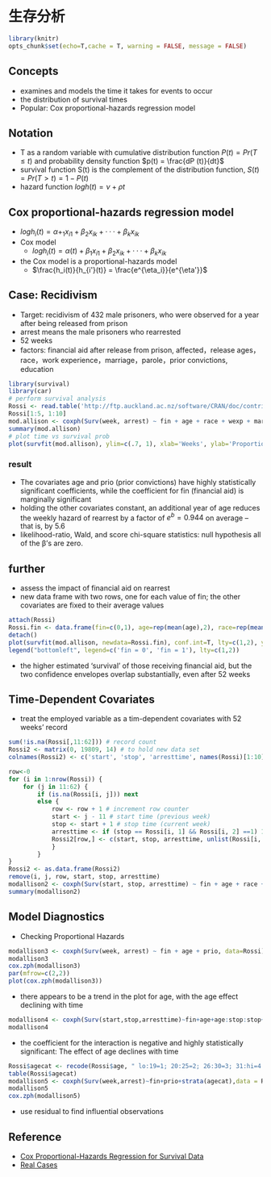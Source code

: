 # 生存分析

```r
library(knitr)
opts_chunk$set(echo=T,cache = T, warning = FALSE, message = FALSE)
```

## Concepts

- examines and models the time it takes for events to occur
- the distribution of survival times
- Popular: Cox proportional-hazards regression model

## Notation

- T as a random variable with cumulative distribution function $P (t) = Pr(T ≤ t)$ and probability density function $p(t) = \frac{dP (t)}{dt}$
- survival function S(t) is the complement of the distribution function, $S(t) = Pr(T > t) = 1 − P (t)$
- hazard function $log h(t) = ν + ρt$

## Cox proportional-hazards regression model

- $log h_i(t)=α+_1x_{i1} +β_2x_{ik} +···+β_kx_{ik}$
- Cox model 
    - $log h_i(t)=α(t)+β_1x_{i1} +β_2x_{ik} +···+β_kx_{ik}$
- the Cox model is a proportional-hazards model
    - $\frac{h_i(t)}{h_{i'}(t)} = \frac{e^{\eta_i}}{e^{\eta'}}$
    
## Case: Recidivism

- Target: recidivism of 432 male prisoners, who were observed for a year after being released from prison
- arrest means the male prisoners who rearrested
- 52 weeks
- factors: financial aid after release from prison, affected，release ages，race，work experience，marriage，parole，prior convictions, education

```r
library(survival)
library(car)
# perform survival analysis
Rossi <- read.table('http://ftp.auckland.ac.nz/software/CRAN/doc/contrib/Fox-Companion/Rossi.txt', header=T)
Rossi[1:5, 1:10]
mod.allison <- coxph(Surv(week, arrest) ~ fin + age + race + wexp + mar + paro + prio, data=Rossi)
summary(mod.allison)
# plot time vs survival prob
plot(survfit(mod.allison), ylim=c(.7, 1), xlab='Weeks', ylab='Proportion Not Rearrested')
```

### result

- The covariates age and prio (prior convictions) have highly statistically significant coefficients, while the coefficient for fin (financial aid) is marginally significant
- holding the other covariates constant, an additional year of age reduces the weekly hazard of rearrest by a factor of $e^b = 0.944$ on average – that is, by 5.6 
- likelihood-ratio, Wald, and score chi-square statistics: null hypothesis all of the β’s are zero.

## further

- assess the impact of financial aid on rearrest
- new data frame with two rows, one for each value of fin; the other covariates are fixed to their average values

```r
attach(Rossi)
Rossi.fin <- data.frame(fin=c(0,1), age=rep(mean(age),2), race=rep(mean(race),2), wexp=rep(mean(wexp),2), mar=rep(mean(mar),2), paro=rep(mean(paro),2), prio=rep(mean(prio),2))
detach()
plot(survfit(mod.allison, newdata=Rossi.fin), conf.int=T, lty=c(1,2), ylim=c(.6, 1))
legend("bottomleft", legend=c('fin = 0', 'fin = 1'), lty=c(1,2))
```

- the higher estimated ‘survival’ of those receiving financial aid, but the two confidence envelopes overlap substantially, even after 52 weeks

## Time-Dependent Covariates

- treat the employed variable as a tim-dependent covariates with 52 weeks' record

```r
sum(!is.na(Rossi[,11:62])) # record count
Rossi2 <- matrix(0, 19809, 14) # to hold new data set
colnames(Rossi2) <- c('start', 'stop', 'arresttime', names(Rossi)[1:10], 'employed')

row<-0
for (i in 1:nrow(Rossi)) { 
    for (j in 11:62) { 
        if (is.na(Rossi[i, j])) next
        else {
            row <- row + 1 # increment row counter
            start <- j - 11 # start time (previous week)
            stop <- start + 1 # stop time (current week)
            arresttime <- if (stop == Rossi[i, 1] && Rossi[i, 2] ==1) 1 else 0
            Rossi2[row,] <- c(start, stop, arresttime, unlist(Rossi[i, c(1:10, j)]))
            }
        }
}
Rossi2 <- as.data.frame(Rossi2)
remove(i, j, row, start, stop, arresttime)
modallison2 <- coxph(Surv(start, stop, arresttime) ~ fin + age + race + wexp + mar + paro + prio + employed, data=Rossi2)
summary(modallison2)
```

## Model Diagnostics

- Checking Proportional Hazards

```r
modallison3 <- coxph(Surv(week, arrest) ~ fin + age + prio, data=Rossi)
modallison3
cox.zph(modallison3)
par(mfrow=c(2,2))
plot(cox.zph(modallison3))
```

- there appears to be a trend in the plot for age, with the age effect declining with time

```r
modallison4 <- coxph(Surv(start,stop,arresttime)~fin+age+age:stop:stop+prio, data = Rossi2)
modallison4
```

- the coefficient for the interaction is negative and highly statistically significant: The effect of age declines with time

```r
Rossi$agecat <- recode(Rossi$age, " lo:19=1; 20:25=2; 26:30=3; 31:hi=4 ")
table(Rossi$agecat)
modallison5 <- coxph(Surv(week,arrest)~fin+prio+strata(agecat),data = Rossi)
modallison5
cox.zph(modallison5)
```

- use residual to find influential observations

## Reference

- [Cox Proportional-Hazards Regression for Survival Data](http://cran.r-project.org/doc/contrib/Fox-Companion/appendix-cox-regression.pdf)
- [Real Cases](http://ehp.niehs.nih.gov/1104049/)



